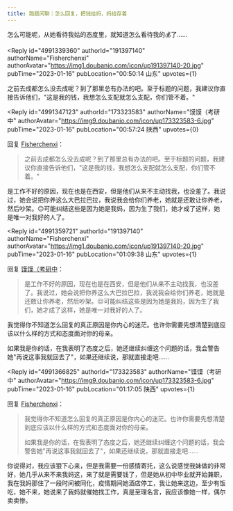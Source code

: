 ```yaml
---
title: 跑题闲聊｜怎么回复，把钱给妈，妈给存着
---
```



<Forum groupName="我们都有姐妹兄弟" groupUrl="https://www.douban.com/group/733975/" archivedAt="2025-05-16T14:49:57.104Z">
  <Post
    id="281681855"
    title="跑题闲聊｜怎么回复，把钱给妈，妈给存着"
    url="https://www.douban.com/group/topic/281681855/?_spm_id=MTczMzIzNTgz"
    pubTime="2023-01-17"
    highlightUserId="191397140"
  >
怎么可能呢，从她看待我姑的态度里，就知道怎么看待我的💰了......

<Reply
  id="4991339360"
  authorId="191397140"
  authorName="Fisherchenxi"
  authorAvatar="https://img1.doubanio.com/icon/up191397140-20.jpg"
  pubTime="2023-01-16"
  pubLocation="00:50:14 山东"
  upvotes={1}
>
之前去成都怎么没去成呢？到了那里总有办法的吧。至于标题的问题，我建议你直接告诉他们，"这是我的钱，我想怎么支配就怎么支配，你们管不着。"
</Reply>

<Reply
  id="4991347123"
  authorId="173323583"
  authorName="馍馍（考研中"
  authorAvatar="https://img9.doubanio.com/icon/up173323583-6.jpg"
  pubTime="2023-01-16"
  pubLocation="00:57:24 陕西"
  upvotes={0}
>
回复 [Fisherchenxi](https://www.douban.com/people/191397140/)：
 > 之前去成都怎么没去成呢？到了那里总有办法的吧。至于标题的问题，我建议你直接告诉他们，"这是我的钱，我想怎么支配就怎么支配，你们管不着。"

是工作不好的原因，现在也是在西安，但是他们从来不主动找我，也没差了。我说过，她会说把你养这么大巴拉巴拉，我说我会给你们养老，她就是还敢让你养老，然后吵架。😔可能纠结这些是因为她是我妈，因为生了我们，她才成了这样，她是唯一对我好的人了。
</Reply>

<Reply
  id="4991359721"
  authorId="191397140"
  authorName="Fisherchenxi"
  authorAvatar="https://img1.doubanio.com/icon/up191397140-20.jpg"
  pubTime="2023-01-16"
  pubLocation="01:09:38 山东"
  upvotes={1}
>
回复 [馍馍（考研中](https://www.douban.com/people/173323583/)：
 > 是工作不好的原因，现在也是在西安，但是他们从来不主动找我，也没差了。我说过，她会说把你养这么大巴拉巴拉，我说我会给你们养老，她就是还敢让你养老，然后吵架。😔可能纠结这些是因为她是我妈，因为生了我们，她才成了这样，她是唯一对我好的人了。

我觉得你不知道怎么回复的真正原因是你内心的迷茫。也许你需要先想清楚到底应该以什么样的方式和态度面对你的母亲。

如果我是你的话，在我表明了态度之后，她还继续纠缠这个问题的话，我会警告她"再说这事我就回去了"，如果还继续说，那就直接走吧......
</Reply>

<Reply
  id="4991366825"
  authorId="173323583"
  authorName="馍馍（考研中"
  authorAvatar="https://img9.doubanio.com/icon/up173323583-6.jpg"
  pubTime="2023-01-16"
  pubLocation="01:17:05 陕西"
  upvotes={1}
>
回复 [Fisherchenxi](https://www.douban.com/people/191397140/)：
 > 我觉得你不知道怎么回复的真正原因是你内心的迷茫。也许你需要先想清楚到底应该以什么样的方式和态度面对你的母亲。
> 
> 如果我是你的话，在我表明了态度之后，她还继续纠缠这个问题的话，我会警告她"再说这事我就回去了"，如果还继续说，那就直接走吧......

你说得对，我应该狠下心来，但是我需要一份感情寄托，这么说感觉我妹做的非常好，她几乎从来不来我妈这，来了就是需要钱了，但是她从初中毕业就开始兼职，我在我妈那住了一段时间被同化，疫情期间她酒店停工，我让她来这边，至少有饭吃，她不来，她说来了我妈就催她找工作，真是至理名言，我应该像她一样，偶尔卖卖惨。
</Reply>
  </Post>
</Forum>
